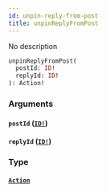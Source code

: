 ```yaml
---
id: unpin-reply-from-post
title: unpinReplyFromPost
---
```


No description

```graphql
unpinReplyFromPost(
  postId: ID!
  replyId: ID!
): Action!

```

### Arguments

#### `postId` ([`ID!`](/graphql/scalars/id))

#### `replyId` ([`ID!`](/graphql/scalars/id))

### Type

#### [`Action`](/graphql/objects/action)
